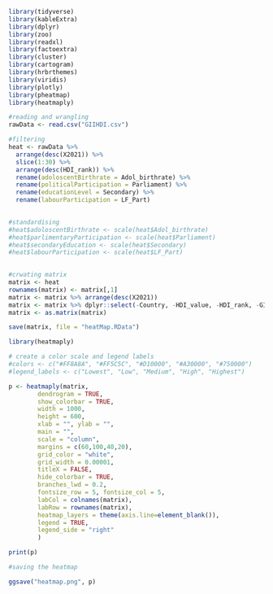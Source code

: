 ```r
library(tidyverse)
library(kableExtra)
library(dplyr)
library(zoo)
library(readxl)
library(factoextra)
library(cluster)
library(cartogram)
library(hrbrthemes)
library(viridis)
library(plotly)
library(pheatmap)
library(heatmaply)
```

```r
#reading and wrangling
rawData <- read.csv("GIIHDI.csv")

#filtering
heat <- rawData %>% 
  arrange(desc(X2021)) %>% 
  slice(1:30) %>% 
  arrange(desc(HDI_rank)) %>% 
  rename(adoloscentBirthrate = Adol_birthrate) %>% 
  rename(politicalParticipation = Parliament) %>% 
  rename(educationLevel = Secondary) %>% 
  rename(labourParticipation = LF_Part)
  

#standardising
#heat$adoloscentBirthrate <- scale(heat$Adol_birthrate)
#heat$parlimentaryParticipation <- scale(heat$Parliament)
#heat$secondaryEducation <- scale(heat$Secondary)
#heat$labourParticipation <- scale(heat$LF_Part)
  
```

```r
#crwating matrix
matrix <- heat
rownames(matrix) <- matrix[,1]
matrix <- matrix %>% arrange(desc(X2021))
matrix <- matrix %>% dplyr::select(-Country, -HDI_value, -HDI_rank, -GII_value, -GII_rank, -X2021)
matrix <- as.matrix(matrix)

save(matrix, file = "heatMap.RData")
```

```r
library(heatmaply)

# create a color scale and legend labels
#colors <- c("#FF8A8A", "#FF5C5C", "#D10000", "#A30000", "#750000")
#legend_labels <- c("Lowest", "Low", "Medium", "High", "Highest")

p <- heatmaply(matrix, 
        dendrogram = TRUE,
        show_colorbar = TRUE,
        width = 1000,
        height = 600,
        xlab = "", ylab = "", 
        main = "",
        scale = "column",
        margins = c(60,100,40,20),
        grid_color = "white",
        grid_width = 0.00001,
        titleX = FALSE,
        hide_colorbar = TRUE,
        branches_lwd = 0.2,
        fontsize_row = 5, fontsize_col = 5,
        labCol = colnames(matrix),
        labRow = rownames(matrix),
        heatmap_layers = theme(axis.line=element_blank()),
        legend = TRUE,
        legend_side = "right"
        )

print(p)
```
```r
#saving the heatmap

ggsave("heatmap.png", p)

```




